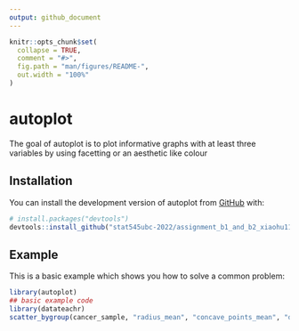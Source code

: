 ```yaml
---
output: github_document
---
```


<!-- README.md is generated from README.Rmd. Please edit that file -->

```r
knitr::opts_chunk$set(
  collapse = TRUE,
  comment = "#>",
  fig.path = "man/figures/README-",
  out.width = "100%"
)
```

# autoplot

<!-- badges: start -->
<!-- badges: end -->

The goal of autoplot is to plot informative graphs with at least three variables by using facetting or an aesthetic like colour

## Installation

You can install the development version of autoplot from [GitHub](https://github.com/stat545ubc-2022/assignment_b1_and_b2_xiaohu1122/autoplot) with:

``` r
# install.packages("devtools")
devtools::install_github("stat545ubc-2022/assignment_b1_and_b2_xiaohu1122/autoplot")
```

## Example

This is a basic example which shows you how to solve a common problem:

```r
library(autoplot)
## basic example code
library(datateachr)
scatter_bygroup(cancer_sample, "radius_mean", "concave_points_mean", "diagnosis")
```

